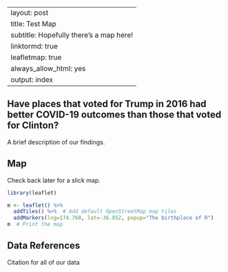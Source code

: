 <!-- to knit:
knitr::knit(input="index.Rmd",output="index.md")
 -->


---
layout: post
title: Test Map
subtitle: Hopefully there's a map here!
linktormd: true
leafletmap: true
always_allow_html: yes
output: index
---


## Have places that voted for Trump in 2016 had better COVID-19 outcomes than those that voted for Clinton?
A brief description of our findings.

## Map
Check back later for a slick map.

```r
library(leaflet)

m <- leaflet() %>%
  addTiles() %>%  # Add default OpenStreetMap map tiles
  addMarkers(lng=174.768, lat=-36.852, popup="The birthplace of R")
m  # Print the map
```

## Data References
Citation for all of our data
